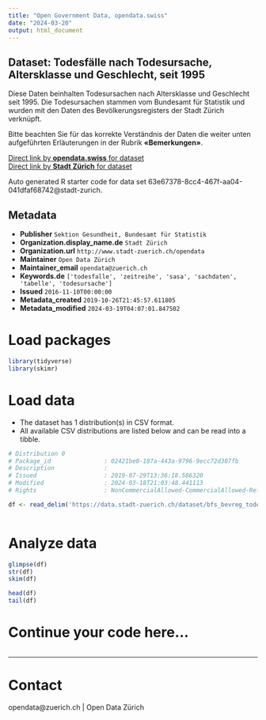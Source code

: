 ```yaml
---
title: "Open Government Data, opendata.swiss"
date: "2024-03-20"
output: html_document
---
```


## Dataset: Todesfälle nach Todesursache, Altersklasse und Geschlecht, seit 1995

Diese Daten beinhalten Todesursachen nach Altersklasse und Geschlecht seit 1995. Die Todesursachen stammen vom Bundesamt für Statistik und wurden mit den Daten des Bevölkerungsregisters der Stadt Zürich verknüpft.

Bitte beachten Sie für das korrekte Verständnis der Daten die weiter unten aufgeführten  Erläuterungen in der Rubrik **«Bemerkungen»**.


[Direct link by **opendata.swiss** for dataset](https://opendata.swiss/de/dataset/todesfalle-nach-todesursache-altersklasse-und-geschlecht-seit-19953)<br>
[Direct link by **Stadt Zürich** for dataset](https://data.stadt-zuerich.ch/dataset/bfs_bevreg_todesursache_alter_geschlecht_seit1995_od3110)

Auto generated R starter code for data set 63e67378-8cc4-467f-aa04-041dfaf68742@stadt-zurich.

## Metadata

- **Publisher** `Sektion Gesundheit, Bundesamt für Statistik`
- **Organization.display_name.de** `Stadt Zürich`
- **Organization.url** `http://www.stadt-zuerich.ch/opendata`
- **Maintainer** `Open Data Zürich`
- **Maintainer_email** `opendata@zuerich.ch`
- **Keywords.de** `['todesfalle', 'zeitreihe', 'sasa', 'sachdaten', 'tabelle', 'todesursache']`
- **Issued** `2016-11-10T00:00:00`
- **Metadata_created** `2019-10-26T21:45:57.611805`
- **Metadata_modified** `2024-03-19T04:07:01.847502`


# Load packages

```r

library(tidyverse)
library(skimr)

```

# Load data

-   The dataset has 1 distribution(s) in CSV format.
-   All available CSV distributions are listed below and can be read into a tibble.

```r

# Distribution 0
# Package_id               : 02421be0-187a-443a-9796-9ecc72d307fb
# Description              : 
# Issued                   : 2019-07-29T13:36:18.586320
# Modified                 : 2024-03-18T21:03:48.441113
# Rights                   : NonCommercialAllowed-CommercialAllowed-ReferenceNotRequired

df <- read_delim('https://data.stadt-zuerich.ch/dataset/bfs_bevreg_todesursache_alter_geschlecht_seit1995_od3110/download/BEV311OD3110.csv')



```

# Analyze data

```r

glimpse(df)
str(df)
skim(df)

head(df)
tail(df)

```

# Continue your code here...

```r

```

------------------------------------------------------------------------

# Contact

opendata@zuerich.ch | Open Data Zürich
